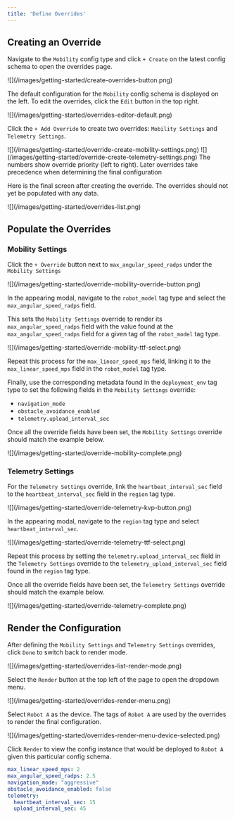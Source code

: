 ```yaml
---
title: 'Define Overrides'
---
```


## Creating an Override

Navigate to the `Mobility` config type and click `+ Create` on the latest config schema 
to open the overrides page.

<Frame>
    ![](/images/getting-started/create-overrides-button.png)
</Frame>

The default configuration for the `Mobility` config schema is displayed on the left. To edit the overrides, click the `Edit` button in the top right.

<Frame>
   ![](/images/getting-started/overrides-editor-default.png)
</Frame>

Click the `+ Add Override` to create two overrides: `Mobility Settings` and `Telemetry Settings`.

<Tabs>
    <Tab title="Mobility Settings">
        <Frame>
            ![](/images/getting-started/override-create-mobility-settings.png)
        </Frame>
    </Tab>
    <Tab title="Telemetry Settings">
        <Frame>
            ![](/images/getting-started/override-create-telemetry-settings.png)
        </Frame>
    </Tab>
</Tabs>

<Info>
    The numbers show override priority (left to right). Later overrides take precedence when determining the final configuration
</Info>

Here is the final screen after creating the override. The overrides should not yet be populated with any data.

<Frame>
    ![](/images/getting-started/overrides-list.png)
</Frame>

## Populate the Overrides

### Mobility Settings

Click the `+ Override` button next to `max_angular_speed_radps` under the `Mobility Settings`
<Frame>
    ![](/images/getting-started/override-mobility-override-button.png)
</Frame>

In the appearing modal, navigate to the `robot_model` tag type and select the `max_angular_speed_radps` field. 

This sets the `Mobility Settings` override to render its `max_angular_speed_radps` field with the value found at the `max_angular_speed_radps` field for a given tag of the `robot_model` tag type.

<Frame>
    ![](/images/getting-started/override-mobility-ttf-select.png)
</Frame>

Repeat this process for the `max_linear_speed_mps` field, linking it to the `max_linear_speed_mps` field in the `robot_model` tag type.

Finally, use the corresponding metadata found in the `deployment_env` tag type to set the following fields in the `Mobility Settings` override:
- `navigation_mode` 
- `obstacle_avoidance_enabled` 
- `telemetry.upload_interval_sec`

Once all the override fields have been set, the `Mobility Settings` override should match the example below.

<Frame>
    ![](/images/getting-started/override-mobility-complete.png)
</Frame>

### Telemetry Settings

For the `Telemetry Settings` override, link the `heartbeat_interval_sec` field to the `heartbeat_interval_sec` field in the `region` tag type.
        
<Frame>
    ![](/images/getting-started/override-telemetry-kvp-button.png)
</Frame>

In the appearing modal, navigate to the `region` tag type and select `heartbeat_interval_sec`.

<Frame>
    ![](/images/getting-started/override-telemetry-ttf-select.png)
</Frame>

Repeat this process by setting the `telemetry.upload_interval_sec` field in the `Telemetry Settings` override to the `telemetry_upload_interval_sec` field found in the `region` tag type.

Once all the override fields have been set, the `Telemetry Settings` override should match the example below.
<Frame>
    ![](/images/getting-started/override-telemetry-complete.png)
</Frame>


## Render the Configuration

After defining the `Mobility Settings` and `Telemetry Settings` overrides, click 
`Done` to switch back to render mode.

<Frame>
    ![](/images/getting-started/overrides-list-render-mode.png)
</Frame>

Select the `Render` button at the top left of the page to open the dropdown menu.

<Frame>
    ![](/images/getting-started/overrides-render-menu.png)
</Frame>

Select `Robot A` as the device. The tags of `Robot A` are used by the overrides to render the final configuration.

<Frame>
    ![](/images/getting-started/overrides-render-menu-device-selected.png)
</Frame>

Click `Render` to view the config instance that would be deployed to `Robot A` given this particular config schema.

```yaml Rendered Config Instance
max_linear_speed_mps: 2
max_angular_speed_radps: 2.5
navigation_mode: "aggressive"
obstacle_avoidance_enabled: false
telemetry:
  heartbeat_interval_sec: 15
  upload_interval_sec: 45
```